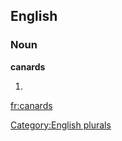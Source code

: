 ==English==

===Noun===
'''canards'''

# {{plural of|[[canard]]}}

[[Category:English plurals]]

[[fr:canards]]